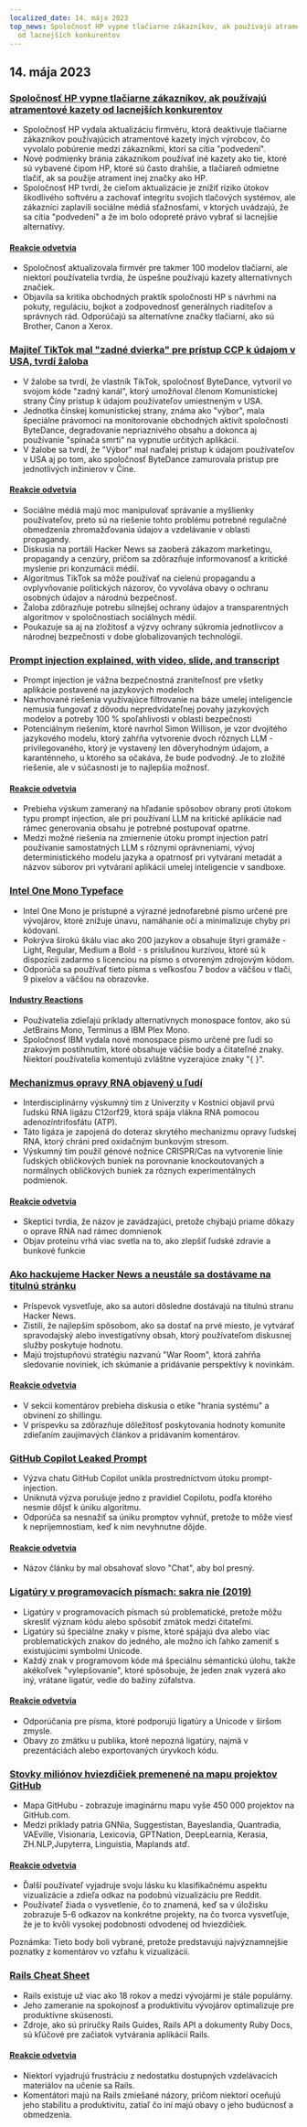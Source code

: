 ```yaml
---
localized_date: 14. mája 2023
top_news: Spoločnosť HP vypne tlačiarne zákazníkov, ak používajú atramentové kazety
  od lacnejších konkurentov
---
```




<CallToAction />

<Steps>

## 14. mája 2023

### [Spoločnosť HP vypne tlačiarne zákazníkov, ak používajú atramentové kazety od lacnejších konkurentov](https://www.telegraph.co.uk/money/consumer-affairs/hp-printers-computers-ink-cartridges-rivals/)

- Spoločnosť HP vydala aktualizáciu firmvéru, ktorá deaktivuje tlačiarne zákazníkov používajúcich atramentové kazety iných výrobcov, čo vyvolalo pobúrenie medzi zákazníkmi, ktorí sa cítia "podvedení".
- Nové podmienky bránia zákazníkom používať iné kazety ako tie, ktoré sú vybavené čipom HP, ktoré sú často drahšie, a tlačiareň odmietne tlačiť, ak sa použije atrament inej značky ako HP.
- Spoločnosť HP tvrdí, že cieľom aktualizácie je znížiť riziko útokov škodlivého softvéru a zachovať integritu svojich tlačových systémov, ale zákazníci zaplavili sociálne médiá sťažnosťami, v ktorých uvádzajú, že sa cítia "podvedení" a že im bolo odopreté právo vybrať si lacnejšie alternatívy.

#### [Reakcie odvetvia](http://news.ycombinator.com/item?id=35930518)

- Spoločnosť aktualizovala firmvér pre takmer 100 modelov tlačiarní, ale niektorí používatelia tvrdia, že úspešne používajú kazety alternatívnych značiek.
- Objavila sa kritika obchodných praktík spoločnosti HP s návrhmi na pokuty, reguláciu, bojkot a zodpovednosť generálnych riaditeľov a správnych rád. Odporúčajú sa alternatívne značky tlačiarní, ako sú Brother, Canon a Xerox.

### [Majiteľ TikTok mal "zadné dvierka" pre prístup CCP k údajom v USA, tvrdí žaloba](https://www.businessinsider.com/new-lawsuit-alleges-tiktok-owner-let-ccp-access-user-data-2023-5)

- V žalobe sa tvrdí, že vlastník TikTok, spoločnosť ByteDance, vytvoril vo svojom kóde "zadný kanál", ktorý umožňoval členom Komunistickej strany Číny prístup k údajom používateľov umiestneným v USA.
- Jednotka čínskej komunistickej strany, známa ako "výbor", mala špeciálne právomoci na monitorovanie obchodných aktivít spoločnosti ByteDance, degradovanie nepriaznivého obsahu a dokonca aj používanie "spínača smrti" na vypnutie určitých aplikácií.
- V žalobe sa tvrdí, že "Výbor" mal naďalej prístup k údajom používateľov v USA aj po tom, ako spoločnosť ByteDance zamurovala prístup pre jednotlivých inžinierov v Číne.

#### [Reakcie odvetvia](http://news.ycombinator.com/item?id=35929348)

- Sociálne médiá majú moc manipulovať správanie a myšlienky používateľov, preto sú na riešenie tohto problému potrebné regulačné obmedzenia zhromažďovania údajov a vzdelávanie v oblasti propagandy.
- Diskusia na portáli Hacker News sa zaoberá zákazom marketingu, propagandy a cenzúry, pričom sa zdôrazňuje informovanosť a kritické myslenie pri konzumácii médií.
- Algoritmus TikTok sa môže používať na cielenú propagandu a ovplyvňovanie politických názorov, čo vyvoláva obavy o ochranu osobných údajov a národnú bezpečnosť.
- Žaloba zdôrazňuje potrebu silnejšej ochrany údajov a transparentných algoritmov v spoločnostiach sociálnych médií.
- Poukazuje sa aj na zložitosť a výzvy ochrany súkromia jednotlivcov a národnej bezpečnosti v dobe globalizovaných technológií.

### [Prompt injection explained, with video, slide, and transcript](https://simonwillison.net/2023/May/2/prompt-injection-explained/)

- Prompt injection je vážna bezpečnostná zraniteľnosť pre všetky aplikácie postavené na jazykových modeloch
- Navrhované riešenia využívajúce filtrovanie na báze umelej inteligencie nemusia fungovať z dôvodu nepredvídateľnej povahy jazykových modelov a potreby 100 % spoľahlivosti v oblasti bezpečnosti
- Potenciálnym riešením, ktoré navrhol Simon Willison, je vzor dvojitého jazykového modelu, ktorý zahŕňa vytvorenie dvoch rôznych LLM - privilegovaného, ktorý je vystavený len dôveryhodným údajom, a karanténneho, u ktorého sa očakáva, že bude podvodný. Je to zložité riešenie, ale v súčasnosti je to najlepšia možnosť.

#### [Reakcie odvetvia](http://news.ycombinator.com/item?id=35929122)

- Prebieha výskum zameraný na hľadanie spôsobov obrany proti útokom typu prompt injection, ale pri používaní LLM na kritické aplikácie nad rámec generovania obsahu je potrebné postupovať opatrne.
- Medzi možné riešenia na zmiernenie útoku prompt injection patrí používanie samostatných LLM s rôznymi oprávneniami, vývoj deterministického modelu jazyka a opatrnosť pri vytváraní metadát a názvov súborov pri vytváraní aplikácií umelej inteligencie v sandboxe.

### [Intel One Mono Typeface](https://github.com/intel/intel-one-mono)

- Intel One Mono je prístupné a výrazné jednofarebné písmo určené pre vývojárov, ktoré znižuje únavu, namáhanie očí a minimalizuje chyby pri kódovaní.
- Pokrýva širokú škálu viac ako 200 jazykov a obsahuje štyri gramáže - Light, Regular, Medium a Bold - s príslušnou kurzívou, ktoré sú k dispozícii zadarmo s licenciou na písmo s otvoreným zdrojovým kódom.
- Odporúča sa používať tieto písma s veľkosťou 7 bodov a väčšou v tlači, 9 pixelov a väčšou na obrazovke.

#### [Industry Reactions](http://news.ycombinator.com/item?id=35925124)

- Používatelia zdieľajú príklady alternatívnych monospace fontov, ako sú JetBrains Mono, Terminus a IBM Plex Mono.
- Spoločnosť IBM vydala nové monospace písmo určené pre ľudí so zrakovým postihnutím, ktoré obsahuje väčšie body a čitateľné znaky. Niektorí používatelia komentujú zvláštne vyzerajúce znaky "{ }".

### [Mechanizmus opravy RNA objavený u ľudí](https://phys.org/news/2023-04-hidden-rna-mechanism-humans.html)

- Interdisciplinárny výskumný tím z Univerzity v Kostnici objavil prvú ľudskú RNA ligázu C12orf29, ktorá spája vlákna RNA pomocou adenozíntrifosfátu (ATP).
- Táto ligáza je zapojená do doteraz skrytého mechanizmu opravy ľudskej RNA, ktorý chráni pred oxidačným bunkovým stresom.
- Výskumný tím použil génové nožnice CRISPR/Cas na vytvorenie línie ľudských obličkových buniek na porovnanie knockoutovaných a normálnych obličkových buniek za rôznych experimentálnych podmienok.

#### [Reakcie odvetvia](http://news.ycombinator.com/item?id=35924495)

- Skeptici tvrdia, že názov je zavádzajúci, pretože chýbajú priame dôkazy o oprave RNA nad rámec domnienok
- Objav proteínu vrhá viac svetla na to, ako zlepšiť ľudské zdravie a bunkové funkcie

### [Ako hackujeme Hacker News a neustále sa dostávame na titulnú stránku](https://www.indiehackers.com/post/how-to-hack-hacker-news-and-consistently-hit-the-front-page-56b4a04e12)

- Príspevok vysvetľuje, ako sa autori dôsledne dostávajú na titulnú stranu Hacker News.
- Zistili, že najlepším spôsobom, ako sa dostať na prvé miesto, je vytvárať spravodajský alebo investigatívny obsah, ktorý používateľom diskusnej služby poskytuje hodnotu.
- Majú trojstupňovú stratégiu nazvanú "War Room", ktorá zahŕňa sledovanie noviniek, ich skúmanie a pridávanie perspektívy k novinkám.

#### [Reakcie odvetvia](http://news.ycombinator.com/item?id=35929794)

- V sekcii komentárov prebieha diskusia o etike "hrania systému" a obvinení zo shillingu.
- V príspevku sa zdôrazňuje dôležitosť poskytovania hodnoty komunite zdieľaním zaujímavých článkov a pridávaním komentárov.

### [GitHub Copilot Leaked Prompt](https://simonwillison.net/2023/May/12/github-copilot-chat-leaked-prompt/)

- Výzva chatu GitHub Copilot unikla prostredníctvom útoku prompt-injection.
- Uniknutá výzva porušuje jedno z pravidiel Copilotu, podľa ktorého nesmie dôjsť k úniku algoritmu.
- Odporúča sa nesnažiť sa úniku promptov vyhnúť, pretože to môže viesť k nepríjemnostiam, keď k nim nevyhnutne dôjde.

#### [Reakcie odvetvia](http://news.ycombinator.com/item?id=35924293)

- Názov článku by mal obsahovať slovo "Chat", aby bol presný.

### [Ligatúry v programovacích písmach: sakra nie (2019)](https://practicaltypography.com/ligatures-in-programming-fonts-hell-no.html)

- Ligatúry v programovacích písmach sú problematické, pretože môžu skresliť význam kódu alebo spôsobiť zmätok medzi čitateľmi.
- Ligatúry sú špeciálne znaky v písme, ktoré spájajú dva alebo viac problematických znakov do jedného, ale možno ich ľahko zameniť s existujúcimi symbolmi Unicode.
- Každý znak v programovom kóde má špeciálnu sémantickú úlohu, takže akékoľvek "vylepšovanie", ktoré spôsobuje, že jeden znak vyzerá ako iný, vrátane ligatúr, vedie do bažiny zúfalstva.

#### [Reakcie odvetvia](http://news.ycombinator.com/item?id=35925821)

- Odporúčania pre písma, ktoré podporujú ligatúry a Unicode v širšom zmysle.
- Obavy zo zmätku u publika, ktoré nepozná ligatúry, najmä v prezentáciách alebo exportovaných úryvkoch kódu.

### [Stovky miliónov hviezdičiek premenené na mapu projektov GitHub](https://anvaka.github.io/map-of-github/)

- Mapa GitHubu - zobrazuje imaginárnu mapu vyše 450 000 projektov na GitHub.com.
- Medzi príklady patria GNNia, Suggestistan, Bayeslandia, Quantradia, VAEville, Visionaria, Lexicovia, GPTNation, DeepLearnia, Kerasia, ZH.NLP,Jupyterra, Linguistia, Maplands atď.

#### [Reakcie odvetvia](http://news.ycombinator.com/item?id=35931402)

- Ďalší používateľ vyjadruje svoju lásku ku klasifikačnému aspektu vizualizácie a zdieľa odkaz na podobnú vizualizáciu pre Reddit.
- Používateľ žiada o vysvetlenie, čo to znamená, keď sa v úložisku zobrazuje 5-6 odkazov na konkrétne projekty, na čo tvorca vysvetľuje, že je to kvôli vysokej podobnosti odvodenej od hviezdičiek.

Poznámka: Tieto body boli vybrané, pretože predstavujú najvýznamnejšie poznatky z komentárov vo vzťahu k vizualizácii.

### [Rails Cheat Sheet](https://fly.io/ruby-dispatch/welcome-to-rails-cheat-sheet/)

- Rails existuje už viac ako 18 rokov a medzi vývojármi je stále populárny.
- Jeho zameranie na spokojnosť a produktivitu vývojárov optimalizuje pre produktívne skúsenosti.
- Zdroje, ako sú príručky Rails Guides, Rails API a dokumenty Ruby Docs, sú kľúčové pre začiatok vytvárania aplikácií Rails.

#### [Reakcie odvetvia](http://news.ycombinator.com/item?id=35927813)

- Niektorí vyjadrujú frustráciu z nedostatku dostupných vzdelávacích materiálov na učenie sa Rails.
- Komentátori majú na Rails zmiešané názory, pričom niektorí oceňujú jeho stabilitu a produktivitu, zatiaľ čo iní majú obavy o jeho budúcnosť a obmedzenia.

</Steps>
